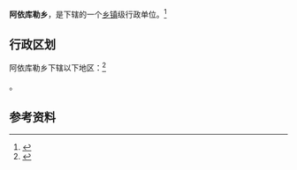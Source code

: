 {{中国乡级行政区|65/31/24/208/000}}

'''阿依库勒乡'''，是{{PRC admin/fullname|65/31/24/208/000|3}}下辖的一个[[乡镇|乡镇]]级行政单位。<ref>{{PRC admin/ref sgc|{{PRC admin/parent|65/31/24/208/000}}}}</ref>

== 行政区划 ==

阿依库勒乡下辖以下地区：<ref>{{PRC admin/ref sgc|65/31/24/208/000}}</ref>

{{PRC admin/children|65/31/24/208/000}}。

== 参考资料 ==

{{reflist}}

{{行政区划小作品}}
{{PRC admin/navcat|65/31/24/208/000}}